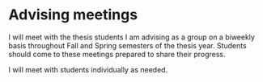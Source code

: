 # Advising meetings

I will meet with the thesis students I am advising as a group on a biweekly basis throughout Fall and Spring semesters of the thesis year. Students should come to these meetings prepared to share their progress. 

I will meet with students individually as needed.
